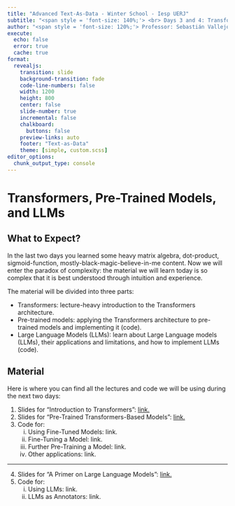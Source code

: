 ```yaml
---
title: "Advanced Text-As-Data - Winter School - Iesp UERJ"
subtitle: "<span style = 'font-size: 140%;'> <br> Days 3 and 4: Transformers, Pre-Trained Models, and LLMs"
author: "<span style = 'font-size: 120%;'> Professor: Sebastián Vallejo </span>"
execute: 
  echo: false
  error: true
  cache: true
format:
  revealjs: 
    transition: slide
    background-transition: fade
    code-line-numbers: false
    width: 1200
    height: 800
    center: false
    slide-number: true
    incremental: false
    chalkboard: 
      buttons: false
    preview-links: auto
    footer: "Text-as-Data"
    theme: [simple, custom.scss]
editor_options: 
  chunk_output_type: console
---
```


# Transformers, Pre-Trained Models, and LLMs

## What to Expect?

In the last two days you learned some heavy matrix algebra, dot-product, sigmoid-function, mostly-black-magic-believe-in-me content. Now we will enter the paradox of complexity: the material we will learn today is so complex that it is best understood through intuition and experience. 

The material will be divided into three parts:

  - Transformers: lecture-heavy introduction to the Transformers architecture. 
  - Pre-trained models: applying the Transformers architecture to pre-trained models and implementing it (code).
  - Large Language Models (LLMs): learn about Large Language models (LLMs), their applications and limitations, and how to implement LLMs (code).

## Material

Here is where you can find all the lectures and code we will be using during the next two days:

1. Slides for "Introduction to Transformers": [link.](https://github.com/svallejovera/iesp-uerj/blob/main/IESP_Transformers.pdf)
2. Slides for "Pre-Trained Transformers-Based Models": [link.](https://github.com/svallejovera/iesp-uerj/blob/main/IESP_Pre_Trained_Models.pdf)
3. Code for:
    i) Using Fine-Tuned Models: link.
    ii) Fine-Tuning a Model: link.
    iii) Further Pre-Training a Model: link. 
    iv) Other applications: link. 
  
---

4. Slides for "A Primer on Large Language Models": [link.](https://github.com/svallejovera/iesp-uerj/blob/main/IESP_LLMs.pdf) 
5. Code for:
    i) Using LLMs: link. 
    ii) LLMs as Annotators: link. 
  
